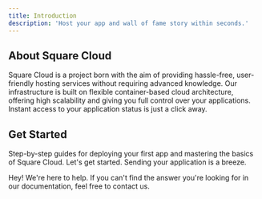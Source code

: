```yaml
---
title: Introduction
description: 'Host your app and wall of fame story within seconds.'
---
```


## About Square Cloud
Square Cloud is a project born with the aim of providing hassle-free, user-friendly hosting services without requiring advanced knowledge. Our infrastructure is built on flexible container-based cloud architecture, offering high scalability and giving you full control over your applications. Instant access to your application status is just a click away.

## Get Started
Step-by-step guides for deploying your first app and mastering the basics of Square Cloud. Let's get started. Sending your application is a breeze.

<Snippet file="languages.mdx" />

<Card title="Contact Us" icon="envelope" iconType="duotone" href="/company/support">
  Hey! We're here to help. If you can't find the answer you're looking for in our documentation, feel free to contact us.
</Card>